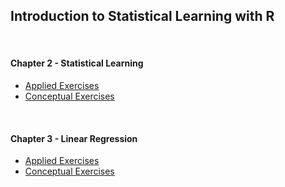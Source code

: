 ## **Introduction to Statistical Learning with R**  
  
<br>   
    
#### **Chapter 2 - Statistical Learning**

 * [Applied Exercises](https://tldrafael.github.io/ISLR---Introdution-to-Statistical-Learning/chapter-2-statistical-learning/applied-exercises.html)
 * [Conceptual Exercises](https://tldrafael.github.io/ISLR---Introdution-to-Statistical-Learning/chapter-2-statistical-learning/conceptual-exercises.html)

<br>   
    
#### **Chapter 3 - Linear Regression**

 * [Applied Exercises](https://tldrafael.github.io/ISLR---Introdution-to-Statistical-Learning/chapter-3-linear-regression/applied-exercises.html)
 * [Conceptual Exercises](https://tldrafael.github.io/ISLR---Introdution-to-Statistical-Learning/chapter-3-linear-regression/conceptual-exercises.html)

<br>   